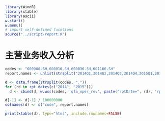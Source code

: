 ```r
library(WindR)
library(xtable)
library(ascii)
w.start()
w.menu()
# import self-defined fucntions
source("../script/report.R")
```

# 主营业务收入分析

```r
codes <- "600000.SH,600016.SH,600036.SH,601166.SH"
report.names <- unlist(strsplit("2014Q1,2014Q2,2014Q3,2014Q4,2015Q1,2015Q2,2015Q3,2015Q4", ","))

d <- data.frame(strsplit(codes, ","))
for (rd in rpt.dates(c("2014", "2015"))) 
  d <- cbind(d, w.wss(codes, 'qfa_oper_rev', paste("rptDate=", rd), 'rptType=1')$Data[2])

d[-1] <- d[-1] / 100000000
colnames(d) <- c("code", report.names)

print(xtable(d), type="html", include.rownames=FALSE)
```